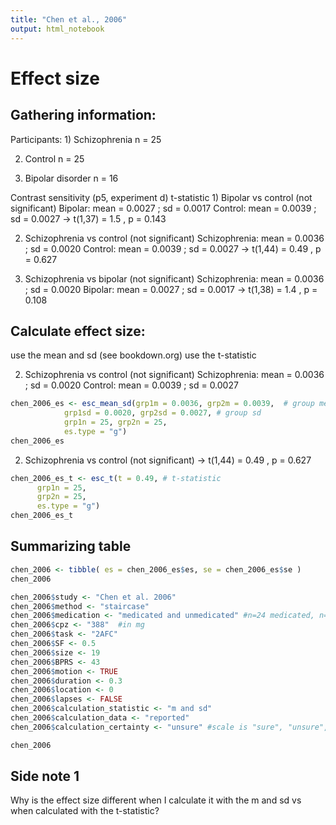 ```yaml
---
title: "Chen et al., 2006"
output: html_notebook
---
```


# Effect size

## Gathering information:

Participants: 
1) Schizophrenia
  n = 25

2) Control
  n = 25
  
3) Bipolar disorder
  n = 16


Contrast sensitivity (p5, experiment d)
t-statistic
1) Bipolar vs control (not significant)
  Bipolar: mean = 0.0027 ; sd = 0.0017
  Control: mean = 0.0039 ; sd = 0.0027
  -> t(1,37) = 1.5 , p = 0.143

2) Schizophrenia vs control (not significant)
  Schizophrenia: mean = 0.0036 ; sd = 0.0020
  Control: mean = 0.0039 ; sd = 0.0027
  -> t(1,44) = 0.49 , p = 0.627

3) Schizophrenia vs bipolar (not significant)
  Schizophrenia: mean = 0.0036 ; sd = 0.0020
  Bipolar: mean = 0.0027 ; sd = 0.0017
  -> t(1,38) = 1.4 , p = 0.108
  

## Calculate effect size:
  use the mean and sd (see bookdown.org)
  use the t-statistic
  
2) Schizophrenia vs control (not significant)
  Schizophrenia: mean = 0.0036 ; sd = 0.0020
  Control: mean = 0.0039 ; sd = 0.0027
```r
chen_2006_es <- esc_mean_sd(grp1m = 0.0036, grp2m = 0.0039,  # group mean
            grp1sd = 0.0020, grp2sd = 0.0027, # group sd
            grp1n = 25, grp2n = 25, 
            es.type = "g")
chen_2006_es

```

2) Schizophrenia vs control (not significant)
  -> t(1,44) = 0.49 , p = 0.627
```r
chen_2006_es_t <- esc_t(t = 0.49, # t-statistic
      grp1n = 25,
      grp2n = 25,
      es.type = "g")
chen_2006_es_t

```


## Summarizing table

```r
chen_2006 <- tibble( es = chen_2006_es$es, se = chen_2006_es$se ) 
chen_2006

chen_2006$study <- "Chen et al. 2006"
chen_2006$method <- "staircase"  
chen_2006$medication <- "medicated and unmedicated" #n=24 medicated, n=1 unmedicated
chen_2006$cpz <- "388"  #in mg
chen_2006$task <- "2AFC" 
chen_2006$SF <- 0.5
chen_2006$size <- 19
chen_2006$BPRS <- 43
chen_2006$motion <- TRUE 
chen_2006$duration <- 0.3 
chen_2006$location <- 0 
chen_2006$lapses <- FALSE
chen_2006$calculation_statistic <- "m and sd"  
chen_2006$calculation_data <- "reported" 
chen_2006$calculation_certainty <- "unsure" #scale is "sure", "unsure", "very unsure"

chen_2006
```



## Side note 1

Why is the effect size different when I calculate it with the m and sd vs when calculated with the t-statistic?
